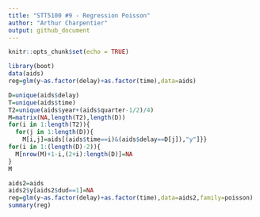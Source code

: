 ```yaml
---
title: "STT5100 #9 - Regression Poisson"
author: "Arthur Charpentier"
output: github_document
---
```


```r
knitr::opts_chunk$set(echo = TRUE)
```

```r
library(boot)
data(aids)
reg=glm(y~as.factor(delay)+as.factor(time),data=aids)

D=unique(aids$delay)
T=unique(aids$time)
T2=unique(aids$year+(aids$quarter-1/2)/4)
M=matrix(NA,length(T2),length(D))
for(i in 1:length(T2)){
  for(j in 1:length(D)){
    M[i,j]=aids[(aids$time==i)&(aids$delay==D[j]),"y"]}}
for(i in 1:(length(D)-2)){
  M[nrow(M)+1-i,(2+i):length(D)]=NA
}
M

aids2=aids
aids2$y[aids2$dud==1]=NA
reg=glm(y~as.factor(delay)+as.factor(time),data=aids2,family=poisson)
summary(reg)
```